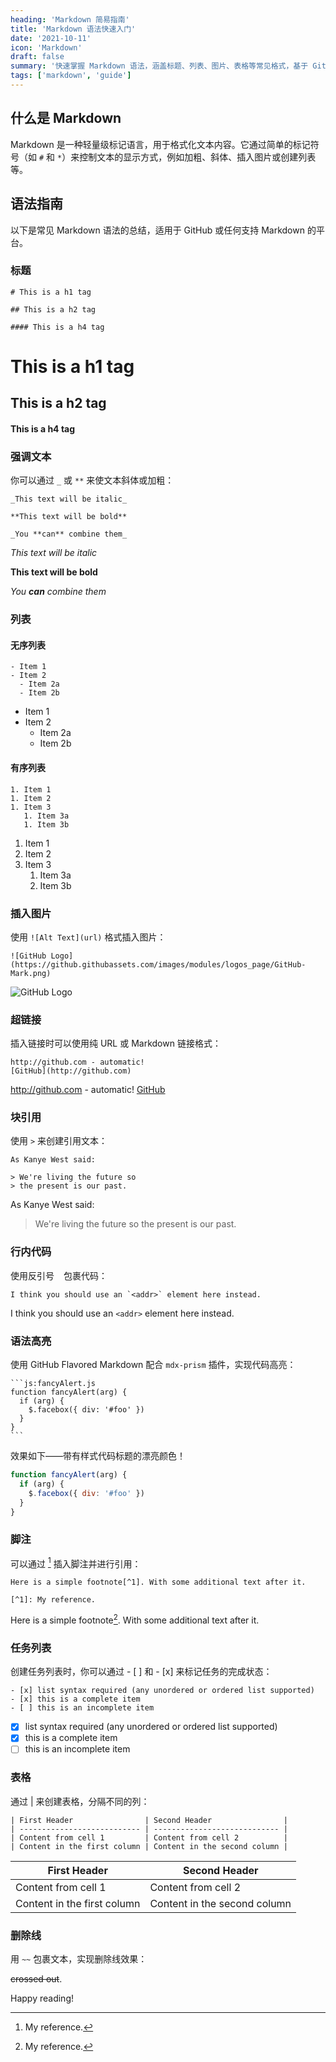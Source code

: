 ```yaml
---
heading: 'Markdown 简易指南'
title: 'Markdown 语法快速入门'
date: '2021-10-11'
icon: 'Markdown'
draft: false
summary: '快速掌握 Markdown 语法，涵盖标题、列表、图片、表格等常见格式，基于 GitHub Flavored Markdown 的图解示例。'
tags: ['markdown', 'guide']
---
```


## 什么是 Markdown

Markdown 是一种轻量级标记语言，用于格式化文本内容。它通过简单的标记符号（如 `#` 和 `*`）来控制文本的显示方式，例如加粗、斜体、插入图片或创建列表等。

## 语法指南

以下是常见 Markdown 语法的总结，适用于 GitHub 或任何支持 Markdown 的平台。

### 标题

```
# This is a h1 tag

## This is a h2 tag

#### This is a h4 tag
```

# This is a h1 tag

## This is a h2 tag

#### This is a h4 tag

### 强调文本

你可以通过 `_` 或 `**` 来使文本斜体或加粗：

```
_This text will be italic_

**This text will be bold**

_You **can** combine them_
```

_This text will be italic_

**This text will be bold**

_You **can** combine them_

### 列表

#### 无序列表

```
- Item 1
- Item 2
  - Item 2a
  - Item 2b
```

- Item 1
- Item 2
  - Item 2a
  - Item 2b

#### 有序列表

```
1. Item 1
1. Item 2
1. Item 3
   1. Item 3a
   1. Item 3b
```

1. Item 1
1. Item 2
1. Item 3
   1. Item 3a
   1. Item 3b

### 插入图片

使用 `![Alt Text](url)` 格式插入图片：

```
![GitHub Logo](https://github.githubassets.com/images/modules/logos_page/GitHub-Mark.png)
```

![GitHub Logo](https://github.githubassets.com/images/modules/logos_page/GitHub-Mark.png)

### 超链接

插入链接时可以使用纯 URL 或 Markdown 链接格式：

```
http://github.com - automatic!
[GitHub](http://github.com)
```

http://github.com - automatic!
[GitHub](http://github.com)

### 块引用

使用 `>` 来创建引用文本：

```
As Kanye West said:

> We're living the future so
> the present is our past.
```

As Kanye West said:

> We're living the future so
> the present is our past.

### 行内代码

使用反引号 ` ` 包裹代码：

```
I think you should use an `<addr>` element here instead.
```

I think you should use an
`<addr>` element here instead.

### 语法高亮

使用 GitHub Flavored Markdown 配合 `mdx-prism` 插件，实现代码高亮：

````
```js:fancyAlert.js
function fancyAlert(arg) {
  if (arg) {
    $.facebox({ div: '#foo' })
  }
}
```
````

效果如下——带有样式代码标题的漂亮颜色！

```js:fancyAlert.js
function fancyAlert(arg) {
  if (arg) {
    $.facebox({ div: '#foo' })
  }
}
```

### 脚注

可以通过 [^1] 插入脚注并进行引用：

```
Here is a simple footnote[^1]. With some additional text after it.

[^1]: My reference.
```

Here is a simple footnote[^1]. With some additional text after it.

[^1]: My reference.

### 任务列表

创建任务列表时，你可以通过 - [ ] 和 - [x] 来标记任务的完成状态：

```
- [x] list syntax required (any unordered or ordered list supported)
- [x] this is a complete item
- [ ] this is an incomplete item
```

- [x] list syntax required (any unordered or ordered list supported)
- [x] this is a complete item
- [ ] this is an incomplete item

### 表格

通过 | 来创建表格，分隔不同的列：

```
| First Header                | Second Header                |
| --------------------------- | ---------------------------- |
| Content from cell 1         | Content from cell 2          |
| Content in the first column | Content in the second column |
```

| First Header                | Second Header                |
| --------------------------- | ---------------------------- |
| Content from cell 1         | Content from cell 2          |
| Content in the first column | Content in the second column |

### 删除线

用 `~~` 包裹文本，实现删除线效果：

~~crossed out~~.

Happy reading! <Twemoji emoji="clinking-beer-mugs" />